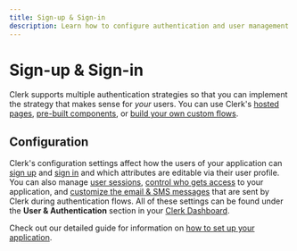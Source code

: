 ```yaml
---
title: Sign-up & Sign-in
description: Learn how to configure authentication and user management for your Clerk application.
---
```


# Sign-up & Sign-in

Clerk supports multiple authentication strategies so that you can implement the strategy that makes sense for *your* users. You can use Clerk's [hosted pages](/docs/authentication/using-clerk-hosted-pages), [pre-built components](/docs/authentication/components/overview), or [build your own custom flows](/docs/custom-flows/overview).

## Configuration

Clerk's configuration settings affect how the users of your application can [sign up](/docs/authentication/configuration/sign-up-options) and [sign in](/docs/authentication/configuration/sign-in-options) and which attributes are editable via their user profile. You can also manage [user sessions](/docs/authentication/configuration/session-options), [control who gets access](/docs/authentication/configuration/allowlist) to your application, and [customize the email & SMS messages](/docs/authentication/configuration/email-options) that are sent by Clerk during authentication flows. All of these settings can be found under the **User & Authentication** section in your [Clerk Dashboard](https://dashboard.clerk.com/).

Check out our detailed guide for information on [how to set up your application](/docs/authentication/set-up-your-application).